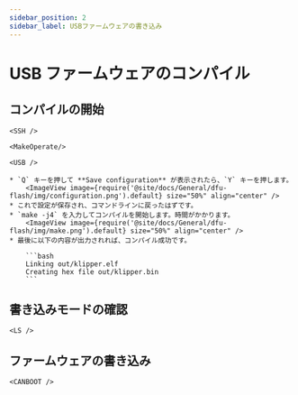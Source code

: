 ```yaml
---
sidebar_position: 2
sidebar_label: USBファームウェアの書き込み
---
```




# USB ファームウェアのコンパイル

## コンパイルの開始

    <SSH />

    <MakeOperate/>

    <USB />

    * `Q` キーを押して **Save configuration** が表示されたら、`Y` キーを押します。
        <ImageView image={require('@site/docs/General/dfu-flash/img/configuration.png').default} size="50%" align="center" />
    * これで設定が保存され、コマンドラインに戻ったはずです。
    * `make -j4` を入力してコンパイルを開始します。時間がかかります。
        <ImageView image={require('@site/docs/General/dfu-flash/img/make.png').default} size="50%" align="center" />
    * 最後に以下の内容が出力されれば、コンパイル成功です。

        ```bash
        Linking out/klipper.elf
        Creating hex file out/klipper.bin
        ```

## 書き込みモードの確認

    <LS />

## ファームウェアの書き込み
    
    <CANBOOT />
